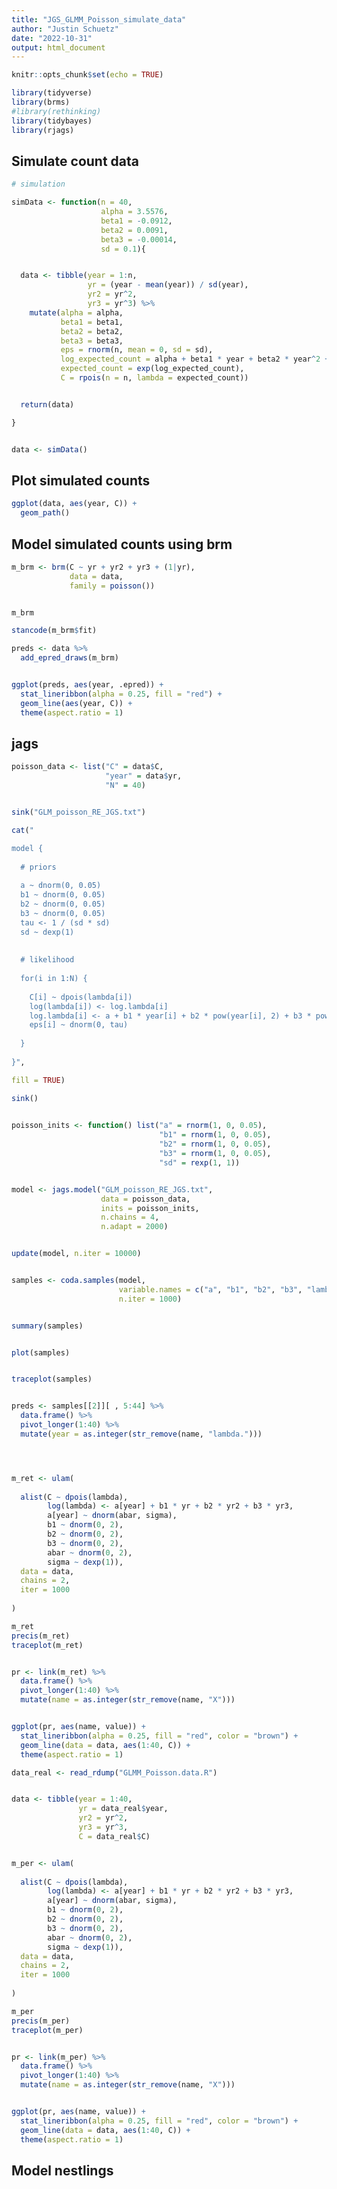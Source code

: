 ```yaml
---
title: "JGS_GLMM_Poisson_simulate_data"
author: "Justin Schuetz"
date: "2022-10-31"
output: html_document
---
```


```r

knitr::opts_chunk$set(echo = TRUE)

```

```r

library(tidyverse)
library(brms)
#library(rethinking)
library(tidybayes)
library(rjags)

```

## Simulate count data 

```r

# simulation

simData <- function(n = 40,
                    alpha = 3.5576,
                    beta1 = -0.0912,
                    beta2 = 0.0091,
                    beta3 = -0.00014,
                    sd = 0.1){


  data <- tibble(year = 1:n,
                 yr = (year - mean(year)) / sd(year),
                 yr2 = yr^2,
                 yr3 = yr^3) %>%
    mutate(alpha = alpha,
           beta1 = beta1,
           beta2 = beta2,
           beta3 = beta3,
           eps = rnorm(n, mean = 0, sd = sd),
           log_expected_count = alpha + beta1 * year + beta2 * year^2 + beta3 * year^3 + eps,
           expected_count = exp(log_expected_count),
           C = rpois(n = n, lambda = expected_count))


  return(data)

}


data <- simData()

```

## Plot simulated counts

```r

ggplot(data, aes(year, C)) +
  geom_path()

```

## Model simulated counts using brm

```r

m_brm <- brm(C ~ yr + yr2 + yr3 + (1|yr),
             data = data,
             family = poisson())


m_brm


```

```r

stancode(m_brm$fit)

```


```r

preds <- data %>%
  add_epred_draws(m_brm)


ggplot(preds, aes(year, .epred)) +
  stat_lineribbon(alpha = 0.25, fill = "red") +
  geom_line(aes(year, C)) +
  theme(aspect.ratio = 1)

```

## jags

```r


poisson_data <- list("C" = data$C,
                     "year" = data$yr,
                     "N" = 40)


sink("GLM_poisson_RE_JGS.txt")

cat("

model {
    
  # priors
    
  a ~ dnorm(0, 0.05)
  b1 ~ dnorm(0, 0.05)
  b2 ~ dnorm(0, 0.05)
  b3 ~ dnorm(0, 0.05)
  tau <- 1 / (sd * sd)
  sd ~ dexp(1)
  
    
  # likelihood
    
  for(i in 1:N) {
    
    C[i] ~ dpois(lambda[i])
    log(lambda[i]) <- log.lambda[i]
    log.lambda[i] <- a + b1 * year[i] + b2 * pow(year[i], 2) + b3 * pow(year[i], 3) + eps[i]
    eps[i] ~ dnorm(0, tau)
      
  }
    
}", 

fill = TRUE)

sink()
    

poisson_inits <- function() list("a" = rnorm(1, 0, 0.05), 
                                 "b1" = rnorm(1, 0, 0.05), 
                                 "b2" = rnorm(1, 0, 0.05), 
                                 "b3" = rnorm(1, 0, 0.05),
                                 "sd" = rexp(1, 1))


model <- jags.model("GLM_poisson_RE_JGS.txt", 
                    data = poisson_data, 
                    inits = poisson_inits, 
                    n.chains = 4,
                    n.adapt = 2000)


update(model, n.iter = 10000)


samples <- coda.samples(model, 
                        variable.names = c("a", "b1", "b2", "b3", "lambda", "sd", "eps"),
                        n.iter = 1000)


summary(samples)


plot(samples)


traceplot(samples)


preds <- samples[[2]][ , 5:44] %>%
  data.frame() %>%
  pivot_longer(1:40) %>%
  mutate(year = as.integer(str_remove(name, "lambda.")))





```


```r

m_ret <- ulam(
  
  alist(C ~ dpois(lambda),
        log(lambda) <- a[year] + b1 * yr + b2 * yr2 + b3 * yr3,
        a[year] ~ dnorm(abar, sigma),
        b1 ~ dnorm(0, 2),
        b2 ~ dnorm(0, 2),
        b3 ~ dnorm(0, 2),
        abar ~ dnorm(0, 2),
        sigma ~ dexp(1)),
  data = data, 
  chains = 2,
  iter = 1000
  
)

m_ret
precis(m_ret)
traceplot(m_ret)


pr <- link(m_ret) %>%
  data.frame() %>%
  pivot_longer(1:40) %>%
  mutate(name = as.integer(str_remove(name, "X")))


ggplot(pr, aes(name, value)) +
  stat_lineribbon(alpha = 0.25, fill = "red", color = "brown") +
  geom_line(data = data, aes(1:40, C)) +
  theme(aspect.ratio = 1)


```

```r

data_real <- read_rdump("GLMM_Poisson.data.R")


data <- tibble(year = 1:40,
               yr = data_real$year,
               yr2 = yr^2,
               yr3 = yr^3,
               C = data_real$C)


m_per <- ulam(
  
  alist(C ~ dpois(lambda),
        log(lambda) <- a[year] + b1 * yr + b2 * yr2 + b3 * yr3,
        a[year] ~ dnorm(abar, sigma),
        b1 ~ dnorm(0, 2),
        b2 ~ dnorm(0, 2),
        b3 ~ dnorm(0, 2),
        abar ~ dnorm(0, 2),
        sigma ~ dexp(1)),
  data = data, 
  chains = 2,
  iter = 1000
  
)

m_per
precis(m_per)
traceplot(m_per)


pr <- link(m_per) %>%
  data.frame() %>%
  pivot_longer(1:40) %>%
  mutate(name = as.integer(str_remove(name, "X")))


ggplot(pr, aes(name, value)) +
  stat_lineribbon(alpha = 0.25, fill = "red", color = "brown") +
  geom_line(data = data, aes(1:40, C)) +
  theme(aspect.ratio = 1)


```

## Model nestlings

```r




```

